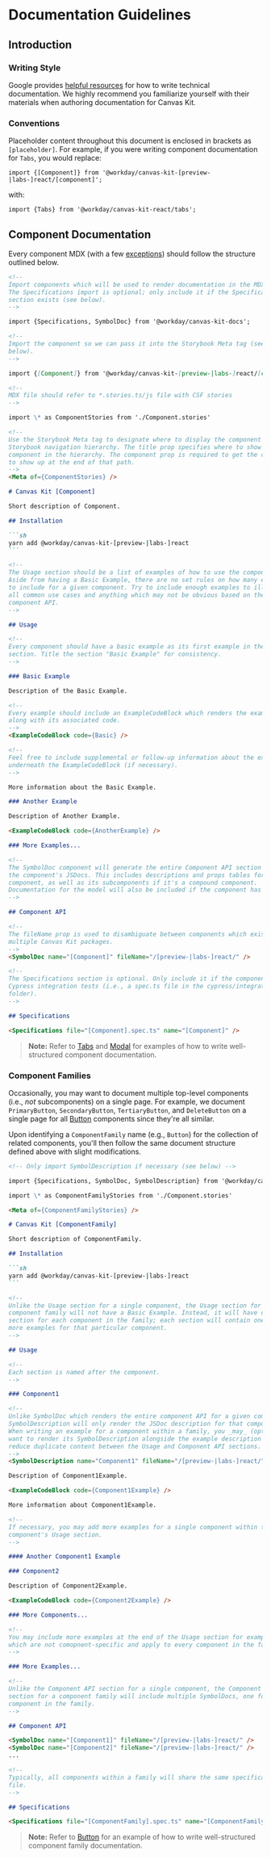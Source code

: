 <Meta title="Guides/Documentation Guidelines" />

# Documentation Guidelines

## Introduction

### Writing Style

Google provides [helpful resources](https://developers.google.com/tech-writing/overview) for how to
write technical documentation. We highly recommend you familiarize yourself with their materials
when authoring documentation for Canvas Kit.

### Conventions

Placeholder content throughout this document is enclosed in brackets as `[placeholder]`. For
example, if you were writing component documentation for `Tabs`, you would replace:

```tsx
import {[Component]} from '@workday/canvas-kit-[preview-|labs-]react/[component]';
```

with:

```tsx
import {Tabs} from '@workday/canvas-kit-react/tabs';
```

## Component Documentation

Every component MDX (with a few [exceptions](#component-families)) should follow the structure
outlined below.

````md
<!--
Import components which will be used to render documentation in the MDX file.
The Specifications import is optional; only include it if the Specifications
section exists (see below).
-->

import {Specifications, SymbolDoc} from '@workday/canvas-kit-docs';

<!--
Import the component so we can pass it into the Storybook Meta tag (see
below).
-->

import {[Component]} from '@workday/canvas-kit-[preview-|labs-]react/[component]';

<!--
MDX file should refer to *.stories.ts/js file with CSF stories
-->

import \* as ComponentStories from './Component.stories'

<!--
Use the Storybook Meta tag to designate where to display the component in the
Storybook navigation hierarchy. The title prop specifies where to show the
component in the hierarchy. The component prop is required to get the component
to show up at the end of that path.
-->
<Meta of={ComponentStories} />

# Canvas Kit [Component]

Short description of Component.

## Installation

```sh
yarn add @workday/canvas-kit-[preview-|labs-]react
```

<!--
The Usage section should be a list of examples of how to use the component.
Aside from having a Basic Example, there are no set rules on how many examples
to include for a given component. Try to include enough examples to illustrate
all common use cases and anything which may not be obvious based on the
component API.
-->

## Usage

<!--
Every component should have a basic example as its first example in the Usage
section. Title the section "Basic Example" for consistency.
-->

### Basic Example

Description of the Basic Example.

<!--
Every example should include an ExampleCodeBlock which renders the example
along with its associated code.
-->
<ExampleCodeBlock code={Basic} />

<!--
Feel free to include supplemental or follow-up information about the example
underneath the ExampleCodeBlock (if necessary).
-->

More information about the Basic Example.

### Another Example

Description of Another Example.

<ExampleCodeBlock code={AnotherExample} />

### More Examples...

<!--
The SymbolDoc component will generate the entire Component API section using
the component's JSDocs. This includes descriptions and props tables for the
component, as well as its subcomponents if it's a compound component.
Documentation for the model will also be included if the component has a model.
-->

## Component API

<!--
The fileName prop is used to disambiguate between components which exist in
multiple Canvas Kit packages.
-->
<SymbolDoc name="[Component]" fileName="/[preview-|labs-]react/" />

<!--
The Specifications section is optional. Only include it if the component has
Cypress integration tests (i.e., a spec.ts file in the cypress/integration
folder).
-->

## Specifications

<Specifications file="[Component].spec.ts" name="[Component]" />
````

> **Note:** Refer to [Tabs](/components/containers/tabs/) and [Modal](/components/popups/modal/) for
> examples of how to write well-structured component documentation.

### Component Families

Occasionally, you may want to document multiple top-level components (i.e., _not_ subcomponents) on
a single page. For example, we document `PrimaryButton`, `SecondaryButton`, `TertiaryButton`, and
`DeleteButton` on a single page for all [Button](/components/buttons/button/) components since
they're all similar.

Upon identifying a `ComponentFamily` name (e.g., `Button`) for the collection of related components,
you'll then follow the same document structure defined above with slight modifications.

````md
<!-- Only import SymbolDescription if necessary (see below) -->

import {Specifications, SymbolDoc, SymbolDescription} from '@workday/canvas-kit-docs';

import \* as ComponentFamilyStories from './Component.stories'

<Meta of={ComponentFamilyStories} />

# Canvas Kit [ComponentFamily]

Short description of ComponentFamily.

## Installation

```sh
yarn add @workday/canvas-kit-[preview-|labs-]react
```

<!--
Unlike the Usage section for a single component, the Usage section for a
component family will not have a Basic Example. Instead, it will have one
section for each component in the family; each section will contain one or
more examples for that particular component.
-->

## Usage

<!--
Each section is named after the component.
-->

### Component1

<!--
Unlike SymbolDoc which renders the entire component API for a given component,
SymbolDescription will only render the JSDoc description for that component.
When writing an example for a component within a family, you _may_ (optional)
want to render its SymbolDescription alongside the example description to
reduce duplicate content between the Usage and Component API sections.
-->
<SymbolDescription name="Component1" fileName="/[preview-|labs-]react/" />

Description of Component1Example.

<ExampleCodeBlock code={Component1Example} />

More information about Component1Example.

<!--
If necessary, you may add more examples for a single component within that
component's Usage section.
-->

#### Another Component1 Example

### Component2

Description of Component2Example.

<ExampleCodeBlock code={Component2Example} />

### More Components...

<!--
You may include more examples at the end of the Usage section for examples
which are not comopnent-specific and apply to every component in the family.
-->

### More Examples...

<!--
Unlike the Component API section for a single component, the Component API
section for a component family will include multiple SymbolDocs, one for each
component in the family.
-->

## Component API

<SymbolDoc name="[Component1]" fileName="/[preview-|labs-]react/" />
<SymbolDoc name="[Component2]" fileName="/[preview-|labs-]react/" />
...

<!--
Typically, all components within a family will share the same specifications
file.
-->

## Specifications

<Specifications file="[ComponentFamily].spec.ts" name="[ComponentFamily]" />
````

> **Note:** Refer to [Button](/components/buttons/button/) for an example of how to write
> well-structured component family documentation.
